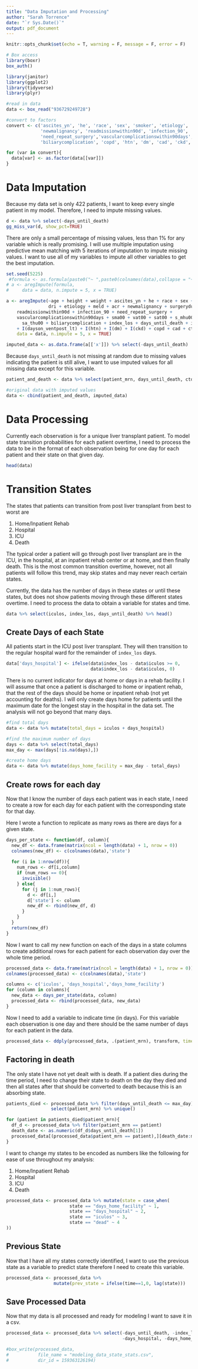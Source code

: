 ```yaml
---
title: "Data Imputation and Processing"
author: "Sarah Torrence"
date: "`r Sys.Date()`"
output: pdf_document
---
```



```r
knitr::opts_chunk$set(echo = T, warning = F, message = F, error = F)

# Box access
library(boxr)
box_auth()

library(janitor)
library(ggplot2)
library(tidyverse)
library(plyr)

#read in data
data <- box_read("936729249728")

#convert to factors
convert <- c('ascites_yn', 'he', 'race', 'sex', 'smoker', 'etiology', 'acr',
             'newmalignancy', 'readmissionwithin90d', 'infection_90',
             'need_repeat_surgery','vascularcomplicationswithin90days',
             'biliarycomplication', 'copd', 'htn', 'dm', 'cad', 'ckd', 'ctd', 'location_dc')

for (var in convert){
  data[var] <- as.factor(data[[var]])
}
```

# Data Imputation

Because my data set is only 422 patients, I want to keep every single patient in my model. Therefore, I need to impute missing values.

```r
d <- data %>% select(-days_until_death)
gg_miss_var(d, show_pct=TRUE)
```

There are only a small percentage of missing values, less than 1% for any variable which is really promising. I will use multiple imputation using predictive mean matching with 5 iterations of imputation to impute missing values. I want to use all of my variables to impute all other variables to get the best imputation.

```r
set.seed(5225)
 #formula <- as.formula(paste0("~ ",paste0(colnames(data),collapse = "+")))
# a <- aregImpute(formula, 
#     data = data, n.impute = 5, x = TRUE)

a <- aregImpute(~age + height + weight + ascites_yn + he + race + sex + smoker + cit +
                dri + etiology + meld + acr + newmalignancy + surgeryduration +
    readmissionwithin90d + infection_90 + need_repeat_surgery +
    vascularcomplicationswithin90days + sma00 + vat00 + sat00 + s_mhu00 + v_fhu00 +
      sa_thu00 + biliarycomplication + index_los + days_until_death + iculos + location_dc 
    + I(dayson_ventpost_lt) + I(htn) + I(dm) + I(ckd) + copd + cad + ctd,
    data = data, n.impute = 5, x = TRUE)

imputed_data <- as.data.frame(a[['x']]) %>% select(-days_until_death)
```

Because `days_until_death` is not missing at random due to missing values indicating the patient is still alive, I want to use imputed values for all missing data except for this variable.

```r
patient_and_death <- data %>% select(patient_mrn, days_until_death, ctd)

#original data with imputed values
data <- cbind(patient_and_death, imputed_data)
```

# Data Processing

Currently each observation is for a unique liver transplant patient. To model state transition probabilities for each patient overtime, I need to process the data to be in the format of each observation being for one day for each patient and their state on that given day.

```r
head(data)
```

# Transition States

The states that patients can transition from post liver transplant from best to worst are

1) Home/Inpatient Rehab
2) Hospital
3) ICU
4) Death

The typical order a patient will go through post liver transplant are in the ICU, in the hospital, at an inpatient rehab center or at home, and then finally death. This is the most common transition overtime, however, not all patients will follow this trend, may skip states and may never reach certain states.

Currently, the data has the number of days in these states or until these states, but does not show patients moving through these different states overtime. I need to process the data to obtain a variable for states and time.

```r
data %>% select(iculos, index_los, days_until_death) %>% head()
```

## Create Days of each State

All patients start in the ICU post liver transplant. They will then transition to the regular hospital ward for the remainder of `index_los` days.

```r
data['days_hospital'] <- ifelse(data$index_los - data$iculos >= 0,
                                data$index_los - data$iculos, 0)

```

There is no current indicator for days at home or days in a rehab facility. I will assume that once a patient is discharged to home or inpatient rehab, that the rest of the days should be home  or inpatient rehab (not yet accounting for deaths). I will only create days home for patients until the maximum date for the longest stay in the hospital in the data set. The analysis will not go beyond that many days.

```r
#find total days
data <- data %>% mutate(total_days = iculos + days_hospital)

#find the maximum number of days
days <- data %>% select(total_days)
max_day <- max(days[!is.na(days),])

#create home days
data <- data %>% mutate(days_home_facility = max_day - total_days)
```

## Create rows for each day

Now that I know the number of days each patient was in each state, I need to create a row for each day for each patient with the corresponding state for that day.

Here I wrote a function to replicate as many rows as there are days for a given state.

```r
days_per_state <- function(df, column){
  new_df <- data.frame(matrix(ncol = length(data) + 1, nrow = 0))
  colnames(new_df) <- c(colnames(data),'state')
  
  for (i in 1:nrow(df)){
    num_rows <- df[i,column]
    if (num_rows == 0){
      invisible()
    } else{
      for (j in 1:num_rows){
        d <- df[i,]
        d['state'] <- column
        new_df <- rbind(new_df, d)
      }
    }
  }
  return(new_df)
}
```

Now I want to call my new function on each of the days in a state columns to create additional rows for each patient for each observation day over the whole time period.

```r
processed_data <- data.frame(matrix(ncol = length(data) + 1, nrow = 0))
colnames(processed_data) <- c(colnames(data),'state')

columns <- c('iculos', 'days_hospital','days_home_facility')
for (column in columns){
  new_data <- days_per_state(data, column)
  processed_data <- rbind(processed_data, new_data)
}
```

Now I need to add a variable to indicate time (in days). For this variable each observation is one day and there should be the same number of days for each patient in the data.

```r
processed_data <- ddply(processed_data, .(patient_mrn), transform, time = seq_along(patient_mrn))
```

## Factoring in death

The only state I have not yet dealt with is death. If a patient dies during the time period, I need to change their state to death on the day they died and then all states after that should be converted to death because this is an absorbing state.

```r
patients_died <- processed_data %>% filter(days_until_death <= max_day) %>%
                 select(patient_mrn) %>% unique()

for (patient in patients_died$patient_mrn){
  df_d <- processed_data %>% filter(patient_mrn == patient)
  death_date <- as.numeric(df_d$days_until_death[1])
  processed_data[(processed_data$patient_mrn == patient),][death_date:max_day,'state'] <- 'dead'
}
```

I want to change my states to be encoded as numbers like the following for ease of use throughout my analysis:

1) Home/Inpatient Rehab
2) Hospital
3) ICU
4) Death

```r
processed_data <- processed_data %>% mutate(state = case_when(
                        state == "days_home_facility" ~ 1,
                        state == "days_hospital" ~ 2,
                        state == "iculos" ~ 3,
                        state == "dead" ~ 4
))
```


## Previous State

Now that I have all my states correctly identified, I want to use the previous state as a variable to predict state therefore I need to create this variable.

```r
processed_data <- processed_data %>% 
                  mutate(prev_state = ifelse(time==1,0, lag(state)))
```

## Save Processed Data

Now that my data is all processed and ready for modeling I want to save it in a csv.

```r
processed_data <- processed_data %>% select(-days_until_death, -index_los, -iculos,
                                            -days_hospital, -days_home_facility, -total_days)

#box_write(processed_data,
#           file_name = "modeling_data_state_stats.csv",
#           dir_id = 159363126194)
```







